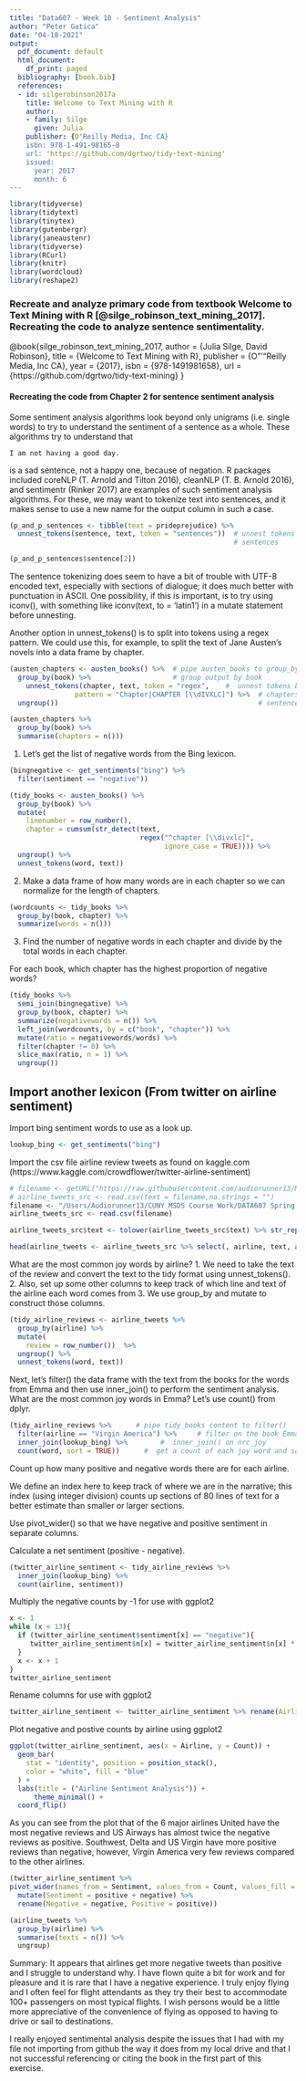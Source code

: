 ```yaml
---
title: "Data607 - Week 10 - Sentiment Analysis"
author: "Peter Gatica"
date: "04-18-2021"
output:
  pdf_document: default
  html_document:
    df_print: paged
  bibliography: [book.bib]
  references:
  - id: silgerobinson2017a
    title: Welcome to Text Mining with R
    author:
    - family: Silge
      given: Julia
    publisher: {O'Reilly Media, Inc CA}
    isbn: 978-1-491-98165-8
    url: 'https://github.com/dgrtwo/tidy-text-mining'
    issued:
      year: 2017
      month: 6
---
```


```r
library(tidyverse)
library(tidytext)
library(tinytex)
library(gutenbergr)
library(janeaustenr)
library(tidyverse)
library(RCurl)
library(knitr)
library(wordcloud)
library(reshape2)
```

### Recreate and analyze primary code from textbook Welcome to Text Mining with R [@silge_robinson_text_mining_2017].  Recreating the code to analyze sentence sentimentality.

@book{silge_robinson_text_mining_2017,
    author = {Julia Silge, David Robinson},
    title = {Welcome to Text Mining with R},
    publisher = {O"'"Reilly Media, Inc CA},
    year = {2017},
    isbn = {978-1491981658},
    url = {https://github.com/dgrtwo/tidy-text-mining}
   }

#### Recreating the code from Chapter 2 for sentence sentiment analysis

Some sentiment analysis algorithms look beyond only unigrams (i.e. single words) to try to understand the sentiment of a sentence as a whole. These algorithms try to understand that

    I am not having a good day.

is a sad sentence, not a happy one, because of negation. R packages included coreNLP (T. Arnold and Tilton 2016), cleanNLP (T. B. Arnold 2016), and sentimentr (Rinker 2017) are examples of such sentiment analysis algorithms. For these, we may want to tokenize text into sentences, and it makes sense to use a new name for the output column in such a case.

```r
(p_and_p_sentences <- tibble(text = prideprejudice) %>% 
  unnest_tokens(sentence, text, token = "sentences"))  # unnest tokens into a field called sentence with
                                                       # sentences
```

```r
(p_and_p_sentences$sentence[2])
```

The sentence tokenizing does seem to have a bit of trouble with UTF-8 encoded text, especially with sections of dialogue; it does much better with punctuation in ASCII. One possibility, if this is important, is to try using iconv(), with something like iconv(text, to = 'latin1') in a mutate statement before unnesting.

Another option in unnest_tokens() is to split into tokens using a regex pattern. We could use this, for example, to split the text of Jane Austen’s novels into a data frame by chapter.

```r
(austen_chapters <- austen_books() %>%  # pipe austen_books to group_by()
  group_by(book) %>%                    # group output by book
    unnest_tokens(chapter, text, token = "regex",    #  unnest tokens by chapters using regex to find
                pattern = "Chapter|CHAPTER [\\dIVXLC]") %>%  # chapters.  each row contains the all
  ungroup())                                                 # sentences in a chapter
```

```r
(austen_chapters %>% 
  group_by(book) %>% 
  summarise(chapters = n()))
```

1.    Let’s get the list of negative words from the Bing lexicon. 
```r
(bingnegative <- get_sentiments("bing") %>% 
  filter(sentiment == "negative"))
```

```r
(tidy_books <- austen_books() %>%
  group_by(book) %>%
  mutate(
    linenumber = row_number(),
    chapter = cumsum(str_detect(text, 
                                regex("^chapter [\\divxlc]", 
                                      ignore_case = TRUE)))) %>%
  ungroup() %>%
  unnest_tokens(word, text))
```
2.    Make a data frame of how many words are in each chapter so we can normalize for the length of chapters.
```r
(wordcounts <- tidy_books %>%
  group_by(book, chapter) %>%
  summarize(words = n()))
```

3.    Find the number of negative words in each chapter and divide by the total words in each chapter. 

For each book, which chapter has the highest proportion of negative words?
```r
(tidy_books %>%
  semi_join(bingnegative) %>%
  group_by(book, chapter) %>%
  summarize(negativewords = n()) %>%
  left_join(wordcounts, by = c("book", "chapter")) %>%
  mutate(ratio = negativewords/words) %>%
  filter(chapter != 0) %>%
  slice_max(ratio, n = 1) %>% 
  ungroup())
```

## Import another lexicon (From twitter on airline sentiment)

Import bing sentiment words to use as a look up.

```r
lookup_bing <- get_sentiments("bing")
```

Import the csv file airline review tweets as found on kaggle.com (https://www.kaggle.com/crowdflower/twitter-airline-sentiment)

```r
# filename <- getURL("https://raw.githubusercontent.com/audiorunner13/Masters-Coursework/main/DATA607%20Spring%202021/Week10/Data/Tweets.csv")
# airline_tweets_src <- read.csv(text = filename,na.strings = "")
filename <- "/Users/Audiorunner13/CUNY MSDS Course Work/DATA607 Spring 2021/Week10/archive/Tweets.csv"
airline_tweets_src <- read.csv(filename)
```

```r
airline_tweets_src$text <- tolower(airline_tweets_src$text) %>% str_replace("^@[a-z]* ", "")
```

```r
head(airline_tweets <- airline_tweets_src %>% select(, airline, text, airline_sentiment),10)
```

What are the most common joy words by airline? 
1.    We need to take the text of the review and convert the text to the tidy format using unnest_tokens().
2.    Also, set up some other columns to keep track of which line and text of the airline each word comes from
3.    We use group_by and mutate to construct those columns.

```r
(tidy_airline_reviews <- airline_tweets %>%
  group_by(airline) %>%
  mutate(
    review = row_number())  %>%
  ungroup() %>%
  unnest_tokens(word, text))
```

Next, let’s filter() the data frame with the text from the books for the words from Emma and then use inner_join() to perform the sentiment analysis. What are the most common joy words in Emma? Let’s use count() from dplyr.
```r
(tidy_airline_reviews %>%      # pipe tidy_books content to filter()
  filter(airline == "Virgin America") %>%     # filter on the book Emma
  inner_join(lookup_bing) %>%        #  inner_join() on nrc_joy
  count(word, sort = TRUE))      #  get a count of each joy word and sort in descending order
```

Count up how many positive and negative words there are for each airline. 

We define an index here to keep track of where we are in the narrative; this index (using integer division) counts up sections of 80 lines of text for a better estimate than smaller or larger sections.

Use pivot_wider() so that we have negative and positive sentiment in separate columns.

Calculate a net sentiment (positive - negative).
```r
(twitter_airline_sentiment <- tidy_airline_reviews %>%  
  inner_join(lookup_bing) %>%
  count(airline, sentiment))
```
Multiply the negative counts by -1 for use with ggplot2
```r
x <- 1
while (x < 13){
  if (twitter_airline_sentiment$sentiment[x] == "negative"){
     twitter_airline_sentiment$n[x] = twitter_airline_sentiment$n[x] * -1
  }
  x <- x + 1
}
twitter_airline_sentiment
```
Rename columns for use with ggplot2
```r
twitter_airline_sentiment <- twitter_airline_sentiment %>% rename(Airline = airline, Sentiment = sentiment, Count = n)
```

Plot negative and postive counts by airline using ggplot2
```r
ggplot(twitter_airline_sentiment, aes(x = Airline, y = Count)) +
  geom_bar(
    stat = "identity", position = position_stack(),
    color = "white", fill = "blue"
  ) + 
  labs(title = ("Airline Sentiment Analysis")) +
      theme_minimal() +
  coord_flip()
```
As you can see from the plot that of the 6 major airlines United have the most negative reviews and US Airways has almost twice the negative reviews as positive. Southwest, Delta and US Virgin have more positive reviews than negative, however, Virgin America very few reviews compared to the other airlines.
```r
(twitter_airline_sentiment %>% 
pivot_wider(names_from = Sentiment, values_from = Count, values_fill = 0) %>% 
  mutate(Sentiment = positive + negative) %>% 
  rename(Negative = negative, Positive = positive)) 
```

```r
(airline_tweets %>% 
  group_by(airline) %>% 
  summarise(texts = n()) %>%
  ungroup)
```

Summary:  It appears that airlines get more negative tweets than positive and I struggle to understand why.  I have flown quite a bit for work and for pleasure and it is rare that I have a negative experience.  I truly enjoy flying and I often feel for flight attendants as they try their best to accommodate 100+ passengers on most typical flights. I wish persons would be a little more appreciative of the convenience of flying as opposed to having to drive or sail to destinations.

I really enjoyed sentimental analysis despite the issues that I had with my file not importing from github the way it does from my local drive and that I not successful referencing or citing the book in the first part of this exercise.






